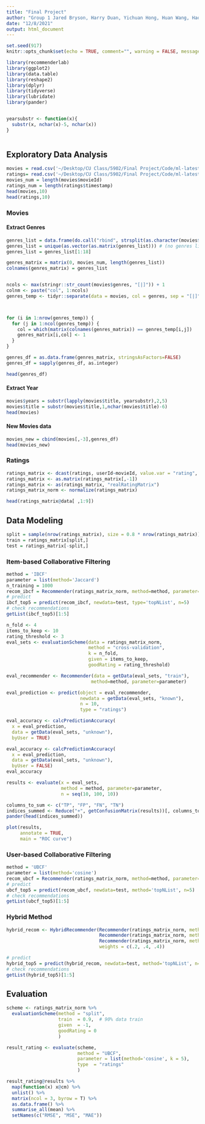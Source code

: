 ```yaml
---
title: "Final Project"
author: "Group 1 Jared Bryson, Harry Duan, Yichuan Hong, Huan Wang, Haodong Xuan"
date: "12/8/2021"
output: html_document
---
```


```r
set.seed(917)
knitr::opts_chunk$set(echo = TRUE, comment="", warning = FALSE, message = FALSE, tidy.opts=list(width.cutoff=55))
```

```r
library(recommenderlab)
library(ggplot2)
library(data.table)
library(reshape2)
library(dplyr) 
library(tidyverse)
library(lubridate)
library(pander)
```

```r

```

```r
yearsubstr <- function(x){
  substr(x, nchar(x)-5, nchar(x))
}
```

```r

```

## Exploratory Data Analysis

```r
movies = read.csv('~/Desktop/CU Class/5902/Final Project/Code/ml-latest-small/movies.csv', header = TRUE)
ratings= read.csv('~/Desktop/CU Class/5902/Final Project/Code/ml-latest-small/ratings.csv', header = TRUE)
movies_num = length(movies$movieId)
ratings_num = length(ratings$timestamp)
head(movies,10)
head(ratings,10)
```


### Movies

#### Extract Genres

```r
genres_list = data.frame(do.call("rbind", strsplit(as.character(movies$genres), "|", fixed = TRUE)))
genres_list = unique(as.vector(as.matrix(genres_list))) # (no genres listed) and IMAX are not genres
genres_list = genres_list[1:18]

genres_matrix = matrix(0, movies_num, length(genres_list))
colnames(genres_matrix) = genres_list


ncols <- max(stringr::str_count(movies$genres, "[|]")) + 1
colnm <- paste("col", 1:ncols)
genres_temp <- tidyr::separate(data = movies, col = genres, sep = "[|]", into = colnm, remove = FALSE)[4:13]



for (i in 1:nrow(genres_temp)) {
  for (j in 1:ncol(genres_temp)) {
    col = which(matrix(colnames(genres_matrix)) == genres_temp[i,j])
    genres_matrix[i,col] <- 1
  }
}

genres_df = as.data.frame(genres_matrix, stringsAsFactors=FALSE)
genres_df = sapply(genres_df, as.integer)

head(genres_df)
```

#### Extract Year

```r
movies$years = substr(lapply(movies$title, yearsubstr),2,5)
movies$title = substr(movies$title,1,nchar(movies$title)-6)
head(movies)
```

#### New Movies data

```r
movies_new = cbind(movies[,-3],genres_df)
head(movies_new)
```
### Ratings

```r
ratings_matrix <- dcast(ratings, userId~movieId, value.var = "rating", na.rm=FALSE)
ratings_matrix <- as.matrix(ratings_matrix[,-1])
ratings_matrix <- as(ratings_matrix, "realRatingMatrix")
ratings_matrix_norm <- normalize(ratings_matrix)

```


```r
head(ratings_matrix@data[ ,1:9])
```



## Data Modeling

```r
split = sample(nrow(ratings_matrix), size = 0.8 * nrow(ratings_matrix))
train = ratings_matrix[split,]
test = ratings_matrix[-split,]

```

### Item-based Collaborative Filtering

```r
method = 'IBCF'
parameter = list(method='Jaccard')
n_training = 1000
recom_ibcf = Recommender(ratings_matrix_norm, method=method, parameter=parameter)
# predict
ibcf_top5 = predict(recom_ibcf, newdata=test, type='topNList', n=5)
# check recommendations
getList(ibcf_top5)[1:5]
```

```r
n_fold <- 4
items_to_keep <- 10
rating_threshold <- 3
eval_sets <- evaluationScheme(data = ratings_matrix_norm,
                              method = "cross-validation",
                              k = n_fold,
                              given = items_to_keep,
                              goodRating = rating_threshold)

```


```r
eval_recommender <- Recommender(data = getData(eval_sets, "train"),
                               method=method, parameter=parameter)
```


```r
eval_prediction <- predict(object = eval_recommender,
                           newdata = getData(eval_sets, "known"),
                           n = 10,
                           type = "ratings")
```


```r
eval_accuracy <- calcPredictionAccuracy(
  x = eval_prediction,
  data = getData(eval_sets, "unknown"),
  byUser = TRUE)
```

```r
eval_accuracy <- calcPredictionAccuracy(
  x = eval_prediction,
  data = getData(eval_sets, "unknown"),
  byUser = FALSE)
eval_accuracy

```


```r
results <- evaluate(x = eval_sets,
                    method = method, parameter=parameter,
                    n = seq(10, 100, 10))
```


```r
columns_to_sum <- c("TP", "FP", "FN", "TN")
indices_summed <- Reduce("+", getConfusionMatrix(results))[, columns_to_sum]
pander(head(indices_summed))

```

```r
plot(results,
     annotate = TRUE,
     main = "ROC curve")
```





### User-based Collaborative Filtering
```r
method = 'UBCF'
parameter = list(method='cosine')
recom_ubcf = Recommender(ratings_matrix_norm, method=method, parameter=parameter)
# predict
ubcf_top5 = predict(recom_ubcf, newdata=test, method='topNList', n=5)
# check recommendations
getList(ubcf_top5)[1:5]
```

### Hybrid Method
```r
hybrid_recom <- HybridRecommender(Recommender(ratings_matrix_norm, method = "POPULAR"), 
                                  Recommender(ratings_matrix_norm, method = "IBCF"), 
                                  Recommender(ratings_matrix_norm, method = "UBCF"), 
                                  weights = c(.2, .4, .4))

# predict
hybrid_top5 = predict(hybrid_recom, newdata=test, method='topNList', n=5)
# check recommendations
getList(hybrid_top5)[1:5]
```

## Evaluation 

```r
scheme <- ratings_matrix_norm %>% 
  evaluationScheme(method = "split",
                   train  = 0.9,  # 90% data train
                   given  = -1,
                   goodRating = 0
                   )

result_rating <- evaluate(scheme, 
                          method = "UBCF",
                          parameter = list(method='cosine', k = 5),
                          type  = "ratings"
                          )
```

```r
result_rating@results %>% 
  map(function(x) x@cm) %>% 
  unlist() %>% 
  matrix(ncol = 3, byrow = T) %>% 
  as.data.frame() %>% 
  summarise_all(mean) %>% 
  setNames(c("RMSE", "MSE", "MAE"))
```


